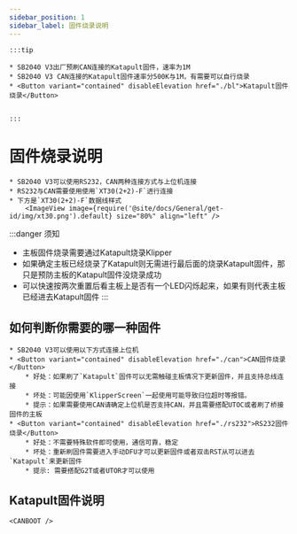 ```yaml
---
sidebar_position: 1
sidebar_label: 固件烧录说明
---
```







    :::tip

    * SB2040 V3出厂预刷CAN连接的Katapult固件，速率为1M
    * SB2040 V3 CAN连接的Katapult固件速率分500K与1M，有需要可以自行烧录
    * <Button variant="contained" disableElevation href="./bl">Katapult固件烧录</Button>


    :::

# 固件烧录说明

    * SB2040 V3可以使用RS232，CAN两种连接方式与上位机连接
    * RS232与CAN需要使用使用`XT30(2+2)-F`进行连接
    * 下方是`XT30(2+2)-F`数据线样式
        <ImageView image={require('@site/docs/General/get-id/img/xt30.png').default} size="80%" align="left" />

:::danger 须知
* 主板固件烧录需要通过Katapult烧录Klipper
* 如果确定主板已经烧录了Katapult则无需进行最后面的烧录Katapult固件，那只是预防主板的Katapult固件没烧录成功
* 可以快速按两次重置后看主板上是否有一个LED闪烁起来，如果有则代表主板已经进去Katapult固件
:::

## 如何判断你需要的哪一种固件

    * SB2040 V3可以使用以下方式连接上位机
    * <Button variant="contained" disableElevation href="./can">CAN固件烧录</Button>
        * 好处：如果刷了`Katapult`固件可以无需触碰主板情况下更新固件，并且支持总线连接
        * 坏处：可能因使用`KlipperScreen`一起使用可能导致归位超时等报错。
        * 提示：如果需要使用CAN请确定上位机是否支持CAN，并且需要搭配UTOC或者刷了桥接固件的主板
    * <Button variant="contained" disableElevation href="./rs232">RS232固件烧录</Button>
        * 好处：不需要特殊软件即可使用，通信可靠，稳定
        * 坏处：重新刷固件需要进入手动DFU才可以更新固件或者双击RST从可以进去`Katapult`来更新固件
        * 提示: 需要搭配G2T或者UTOR才可以使用

## Katapult固件说明

    
    <CANBOOT />